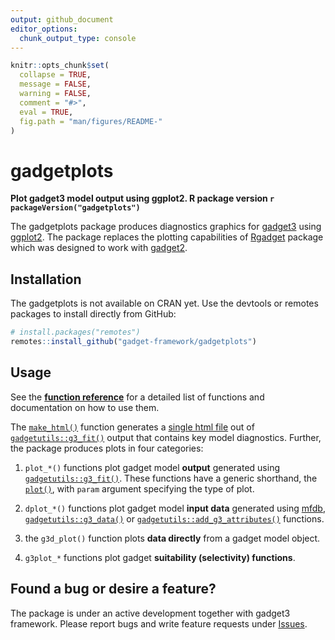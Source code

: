 ```yaml
---
output: github_document
editor_options: 
  chunk_output_type: console
---
```


```r
knitr::opts_chunk$set(
  collapse = TRUE,
  message = FALSE, 
  warning = FALSE,
  comment = "#>",
  eval = TRUE,
  fig.path = "man/figures/README-"
)
```

# gadgetplots
**Plot gadget3 model output using ggplot2. R package version `r packageVersion("gadgetplots")`**

<!-- badges: start -->
<!-- [![R-CMD-check](https://github.com/gadget-framework/gadgetplots/workflows/R-CMD-check/badge.svg)](https://github.com/gadget-framework/gadgetplots/actions) -->
<!-- badges: end -->

The gadgetplots package produces diagnostics graphics for [gadget3](https://github.com/gadget-framework/gadget3) using [ggplot2](https://ggplot2.tidyverse.org/reference). The package replaces the plotting capabilities of [Rgadget](https://github.com/gadget-framework/rgadget) package which was designed to work with [gadget2](https://github.com/gadget-framework/gadget2). 

## Installation

The gadgetplots is not available on CRAN yet. Use the devtools or remotes packages to install directly from GitHub:

```r
# install.packages("remotes")
remotes::install_github("gadget-framework/gadgetplots")
```

## Usage

See the [**function reference**](https://gadget-framework.github.io/gadgetplots/reference/index.html) for a detailed list of functions and documentation on how to use them. 

The [`make_html()`](https://gadget-framework.github.io/gadgetplots/reference/make_html.html) function generates a [single html file](https://gadget-framework.github.io/gadgetplots/articles/make_html_output.html) out of [`gadgetutils::g3_fit()`](https://rdrr.io/github/gadget-framework/gadgetutils/man/g3_fit.html) output that contains key model diagnostics. Further, the package produces plots in four categories:

1) `plot_*()` functions plot gadget model **output** generated using [`gadgetutils::g3_fit()`](https://rdrr.io/github/gadget-framework/gadgetutils/man/g3_fit.html). These functions have a generic shorthand, the [`plot()`](https://gadget-framework.github.io/gadgetplots/reference/plot.gadget.fit.html), with `param` argument specifying the type of plot.

2) `dplot_*()` functions plot gadget model **input data** generated using [mfdb](https://github.com/gadget-framework/mfdb), [`gadgetutils::g3_data()`](https://rdrr.io/github/gadget-framework/gadgetutils/man/g3_data.html) or [`gadgetutils::add_g3_attributes()`](https://rdrr.io/github/gadget-framework/gadgetutils/man/add_g3_attributes.html) functions.

3) the `g3d_plot()` function plots **data directly** from a gadget model object.

4) `g3plot_*` functions plot gadget **suitability (selectivity) functions**.

## Found a bug or desire a feature?

The package is under an active development together with gadget3 framework. Please report bugs and write feature requests under [Issues](https://github.com/gadget-framework/gadgetplots/issues).





